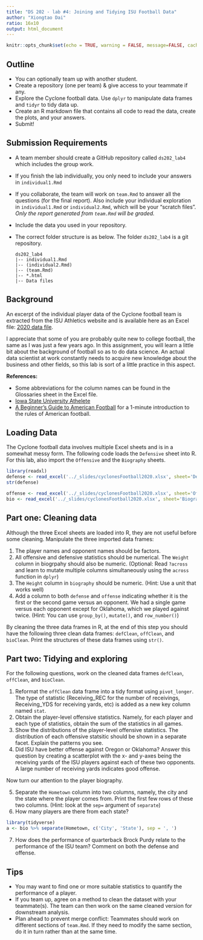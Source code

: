 ```yaml
---
title: "DS 202 - lab #4: Joining and Tidying ISU Football Data"
author: "Xiongtao Dai"
ratio: 16x10
output: html_document
---
```


```r
knitr::opts_chunk$set(echo = TRUE, warning = FALSE, message=FALSE, cache=FALSE)
```

## Outline

- You can optionally team up with another student.
- Create a repository (one per team) & give access to your teammate if any.
- Explore the Cyclone football data. Use `dplyr` to manipulate data frames and `tidyr` to tidy data up. 
- Create an R markdown file that contains all code to read the data, create the plots, and your answers.
- Submit!


## Submission Requirements

- A team member should create a GitHub repository called `ds202_lab4` which includes the group work.
- If you finish the lab individually, you only need to include your answers in `individual1.Rmd`
- If you collaborate, the team will work on `team.Rmd` to answer all the questions (for the final report). Also include your individual exploration in `individual1.Rmd` or `individual2.Rmd`, which will be your "scratch files". *Only the report generated from `team.Rmd` will be graded.*
- Include the data you used in your repository.
- The correct folder structure is as below. The folder `ds202_lab4` is a git repository.

    ```
    ds202_lab4
    |-- individual1.Rmd
    |-- (individual2.Rmd)
    |-- (team.Rmd)
    |-- *.html
    |-- Data files
    ```

## Background
An excerpt of the individual player data of the Cyclone football team is extracted from the ISU Athletics website and is available here as an Excel file: [2020 data file](https://github.com/xdaiISU/ds202materials/raw/master/slides/cyclonesFootball2020.xlsx).
<!-- [2020 data file](../slides/cyclonesFootball2020.xlsx). -->

I appreciate that some of you are probably quite new to college football, the same as I was just a few years ago. In this assignment, you will learn a little bit about the background of football so as to do data science. An actual data scientist at work constantly needs to acquire new knowledge about the business and other fields, so this lab is sort of a little practice in this aspect.


**References:**

- Some abbreviations for the column names can be found in the Glossaries sheet in the Excel file.
- [Iowa State University Athelete](https://cyclones.com/index.aspx)
- [A Beginner's Guide to American Football](https://www.youtube.com/watch?v=3t6hM5tRlfA) for a 1-minute introduction to the rules of American football.

## Loading Data

The Cyclone football data involves multiple Excel sheets and is in a somewhat messy form. The following code loads the `Defensive` sheet into R. For this lab, also import the `Offensive` and the `Biography` sheets.
```r
library(readxl)
defense <- read_excel('../_slides/cyclonesFootball2020.xlsx', sheet='Defensive')
str(defense)
```

```r
offense <- read_excel('../_slides/cyclonesFootball2020.xlsx', sheet='Offensive')
bio <- read_excel('../_slides/cyclonesFootball2020.xlsx', sheet='Biography')
```

## Part one: Cleaning data
Although the three Excel sheets are loaded into R, they are not useful before some cleaning. Manipulate the three imported data frames: 

1. The player names and opponent names should be factors.
2. All offensive and defensive statistics should be numerical. The `Weight` column in biogrpahy should also be numeric. (Optional: Read `?across` and learn to mutate multiple columns simultaneously using the `across` function in `dplyr`)
3. The `Height` column in `biography` should be numeric. (Hint: Use a unit that works well)
4. Add a column to both `defense` and `offense` indicating whether it is the first or the second game versus an opponent. We had a single game versus each opponent except for Oklahoma, which we played against twice. (Hint: You can use `group_by()`, `mutate()`, and `row_number()`)

By cleaning the three data frames in R, at the end of this step you should have the following three clean data frames: `defClean`, `offClean`, and `bioClean`. Print the structures of these data frames using `str()`.

## Part two: Tidying and exploring
For the following questions, work on the cleaned data frames `defClean`, `offClean`, and `bioClean`.

1. Reformat the `offClean` data frame into a tidy format using `pivot_longer`. The type of statistic (Receiving_REC for the number of receivings, Receiving_YDS for receiving yards, etc) is added as a new key column named `stat`. 
2. Obtain the player-level offensive statistics. Namely, for each player and each type of statistics, obtain the sum of the statistics in all games.
2. Show the distributions of the player-level offensive statistics. The distribution of each offensive statsitic should be shown in a separate facet. Explain the patterns you see.
3. Did ISU have better offense against Oregon or Oklahoma? Answer this question by creating a scatterplot with the x- and y-axes being the receiving yards of the ISU players against each of these two opponents. A large number of receiving yards indicates good offense. 

  Now turn our attention to the player biography.

5. Separate the `Hometown` column into two columns, namely, the city and the state where the player comes from. Print the first few rows of these two columns. (Hint: look at the `sep=` argument of `separate`)
6. How many players are there from each state?
```r
library(tidyverse)
a <- bio %>% separate(Hometown, c('City', 'State'), sep = ', ')
```
7. How does the performance of quarterback Brock Purdy relate to the performance of the ISU team? Comment on both the defense and offense.


<!-- ## Part three: Joining data frames -->

<!-- 1. Find which states do the ISU players (both defensive and offensive) come from. Create an appropriate numerical or graphical summary. -->
<!-- 2. Is there a relationship between the player statistics and their positions? -->
<!-- 3. How does the performance of quarterback Brock Purdy relate to the performance of the ISU team? -->
<!-- 4. Which ISU player(s) made the biggest progress over the last year? Compare the player-level statistics (i.e. averages and totals for each player) using both the 2020 and the 2019 data [here](../slides/cyclonesFootball2019.xlsx).  -->
<!-- Choose for yourself the player statistics to investigate. -->


## Tips
- You may want to find one or more suitable statistics to quantify the performance of a player.
- If you team up, agree on a method to clean the dataset with your teammate(s). The team can then work on the same cleaned version for downstream analysis.
- Plan ahead to prevent merge conflict: Teammates should work on different sections of `team.Rmd`. If they need to modify the same section, do it in turn rather than at the same time. 